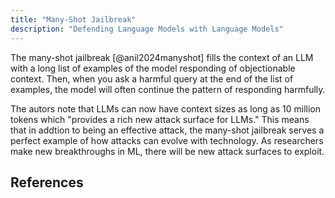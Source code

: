 ```yaml
---
title: "Many-Shot Jailbreak"
description: "Defending Language Models with Language Models"
---
```


The many-shot jailbreak [@anil2024manyshot] fills the context of an LLM with a long list of examples
of the model responding of objectionable context. Then, when you ask a harmful query at the end of the
list of examples, the model will often continue the pattern of responding harmfully.

The autors note that LLMs can now have context sizes as long as 10 million tokens
which "provides a rich new attack surface for LLMs." This means that in addtion to being an effective attack,
the many-shot jailbreak serves a perfect example of how attacks can evolve with technology.
As researchers make new breakthroughs in ML, there will be new attack surfaces to exploit.

## References
